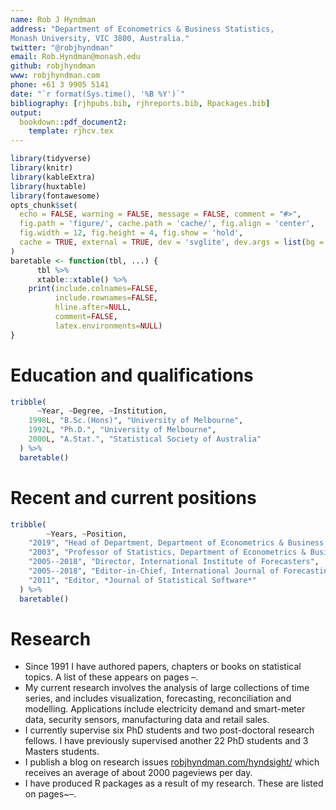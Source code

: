 ```yaml
---
name: Rob J Hyndman
address: "Department of Econometrics & Business Statistics,
Monash University, VIC 3800, Australia."
twitter: "@robjhyndman"
email: Rob.Hyndman@monash.edu
github: robjhyndman
www: robjhyndman.com
phone: +61 3 9905 5141
date: "`r format(Sys.time(), '%B %Y')`"
bibliography: [rjhpubs.bib, rjhreports.bib, Rpackages.bib]
output:
  bookdown::pdf_document2:
    template: rjhcv.tex
---
```


```r
library(tidyverse)
library(knitr)
library(kableExtra)
library(huxtable)
library(fontawesome)
opts_chunk$set(
  echo = FALSE, warning = FALSE, message = FALSE, comment = "#>",
  fig.path = 'figure/', cache.path = 'cache/', fig.align = 'center',
  fig.width = 12, fig.height = 4, fig.show = 'hold',
  cache = TRUE, external = TRUE, dev = 'svglite', dev.args = list(bg = "transparent")
)
baretable <- function(tbl, ...) {
	  tbl %>%
	  xtable::xtable() %>%
    print(include.colnames=FALSE,
  	      include.rownames=FALSE,
  	      hline.after=NULL,
  	      comment=FALSE,
  	      latex.environments=NULL)
}
```

# Education and qualifications

```r
tribble(
	  ~Year, ~Degree, ~Institution,
  	1998L, "B.Sc.(Hons)", "University of Melbourne",
  	1992L, "Ph.D.", "University of Melbourne",
  	2000L, "A.Stat.", "Statistical Society of Australia"
  ) %>%
  baretable()
```


# Recent and current positions

```r
tribble(
		~Years, ~Position,
    "2019", "Head of Department, Department of Econometrics & Business Statistics, Monash University",
    "2003", "Professor of Statistics, Department of Econometrics & Business Statistics, Monash University",
    "2005--2018", "Director, International Institute of Forecasters",
    "2005--2018", "Editor-in-Chief, International Journal of Forecasting",
    "2011", "Editor, *Journal of Statistical Software*"
  ) %>%
  baretable()
```


# Research

 * Since 1991 I have authored \ref{sumpapers} papers, chapters or books on statistical topics. A list of these appears on pages \pageref{papersstart}--\pageref{papersend}.
 * My current research involves the analysis of large collections of time series, and includes visualization, forecasting, reconciliation and modelling. Applications include electricity demand and smart-meter data, security sensors, manufacturing data and retail sales.
 * I currently supervise six PhD students and two post-doctoral research fellows. I have previously supervised another 22 PhD students and 3 Masters students.
 * I publish a blog on research issues [robjhyndman.com/hyndsight/](https://robjhyndman.com/hyndsight/) which receives an average of about 2000 pageviews per day.
 * I have produced \ref{sumsoftware} R packages as a result of my research. These are listed on pages~\pageref{sumreports}--\pageref{sumsoftware}.
